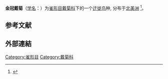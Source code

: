 {{Speciesbox
|image=Regulus satrapa-perching.jpg
|status=LC
|status_system=IUCN3.1
|status_ref=<ref>{{cite iucn|url=https://www.iucnredlist.org/details/22712594/0|title=''Regulus satrapa''|author=BirdLife International|author-link=BirdLife International}}</ref>
|taxon=Regulus satrapa
|authority=([[w:Martin_Lichtenstein|Lichtenstein]], 1823)
}}
'''金冠戴菊'''（[[学名|学名]]：{{lang|la|''Regulus satrapa''}}）为[[雀形目|雀形目]][[戴菊科|戴菊科]]下的一个[[鸟类迁徙|迁徙]][[鸟|鸟]]种, 分布于[[北美洲|北美洲]]
<ref>{{cite journal
|last1=Swanson
|first1=D. L.
|last2=Ingold
|first2=J. L.
|last3=Galati
|first3=R.
|editor1-last=Poole
|editor1-first=A. F.
|date=2020
|title=Golden-crowned Kinglet (Regulus satrapa)
|url=https://birdsoftheworld.org/bow/species/gockin/cur/introduction
|journal=Birds of the World, Cornell Lab of Ornithology
|doi=10.2173/bow.gockin.01
|access-date=Jan 9, 2021
}}</ref>。

==参考文献==
{{Reflist}}
==外部連結==
{{Wikispecies}}
{{commons}}
{{Taxonbar|from=Q1063246}}
[[Category:雀形目|Category:雀形目]]
[[Category:戴菊科|Category:戴菊科]]
{{鸟类小作品}}